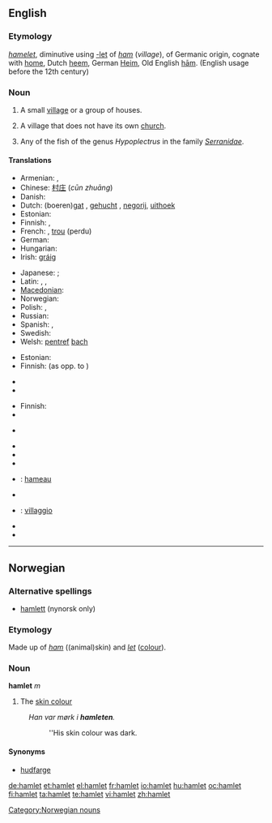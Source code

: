{{also|Hamlet}}
==English==

===Etymology===
{{etyl|frm}} ''[[hamelet]]'', diminutive using [[-let]] of ''[[ham]]'' (''village''), of Germanic origin, cognate with [[home]], Dutch [[heem]], German [[Heim]], Old English [[hām]]. (English usage before the 12th century)

===Noun===
{{en-noun}}

# A small [[village]] or a group of houses.
# {{UK}} A village that does not have its own [[church]].
# Any of the fish of the genus ''Hypoplectrus'' in the family ''[[Serranidae]]''.

====Translations====
{{trans-top|small village}}
* Armenian: {{t|hy|շեն|tr=šen|sc=Armn}},  {{t|hy|գյուղակ|tr=gyuġak|sc=Armn}}
* Chinese: [[村庄]] (''cūn zhuāng'')
* Danish: {{t-|da|landsby}}
* Dutch: (boeren)[[gat]] {{n}}, [[gehucht]] {{n}}, [[negorij]], [[uithoek]]
* Estonian: {{t-|et|küla}}
* Finnish: {{t|fi|kyläpahanen}}, {{t|fi|taloryhmä}}
* French: {{t+|fr|hameau|m}}, [[trou]] (perdu) {{m}}
* German: {{t+|de|Weiler|m}}
* Hungarian: {{t-|hu|falucska}}
* Irish: [[gráig]] {{f}}
{{trans-mid}}
* Japanese: {{qualifier|a small village}} {{t|ja|村落|tr=''sonraku''|sc=Jpan}}; {{qualifier|a group of houses}} {{t|ja|集落|tr=shūraku|sc=Jpan}}
* Latin: {{t+|la|vicus|m|alt=vīcus}}, {{t|la|viculus|m|alt=vīculus}},
* [[Macedonian]]: {{t|mk|селце|n|tr=sélce|sc=Cyrl}}
* Norwegian: {{t+|no|landsby}}
* Polish: {{t|pl|wioska|f}},  {{t|pl|sioło|n}}
* Russian: {{t+|ru|деревушка|f|tr=derevúška|sc=Cyrl}}
* Spanish: {{t-|es|aldehuela|f}}, {{t+|es|caserío|m}}
* Swedish: {{t+|sv|by|c}}
* Welsh: [[pentref]] [[bach#Welsh|bach]] {{m}}
{{trans-bottom}}

{{trans-top|village without its own church}}
* Estonian: {{t-|et|küla}}
* Finnish: {{t+|fi|kylä}} (as opp. to {{t|fi|kirkonkylä}})
{{trans-mid}}
* {{trreq|Japanese}}
* {{trreq|Swedish}}
{{trans-bottom}}

{{trans-top|fish}}
* Finnish: {{t+|fi|kylä}}
* {{trreq|Japanese}}
{{trans-mid}}
* {{trreq|Swedish}}
{{trans-bottom}}

{{checktrans-top}}
* {{trreq|Basque}}
* {{trreq|Chinese}}
* {{trreq|Esperanto}}
* {{ttbc|French}}: [[hameau]] {{m}}
{{checktrans-mid}}
* {{trreq|Greek}}
* {{ttbc|Italian}}: [[villaggio]] {{m}}
* {{trreq|Old English}}
* {{trreq|Spanish}}
{{checktrans-bottom}}

----

==Norwegian==

===Alternative spellings===
* [[hamlett]] (nynorsk only)

===Etymology===
Made up of ''[[ham]]'' ((animal)skin) and ''[[let]]'' ([[colour]]).

===Noun===
'''hamlet''' ''m''

# The [[skin colour]]
: ''Han var m&oslash;rk i '''hamleten'''.''
:: ''His skin colour was dark.

====Synonyms====
* [[hudfarge]]

[[Category:Norwegian nouns]]

[[de:hamlet]]
[[et:hamlet]]
[[el:hamlet]]
[[fr:hamlet]]
[[io:hamlet]]
[[hu:hamlet]]
[[oc:hamlet]]
[[fi:hamlet]]
[[ta:hamlet]]
[[te:hamlet]]
[[vi:hamlet]]
[[zh:hamlet]]